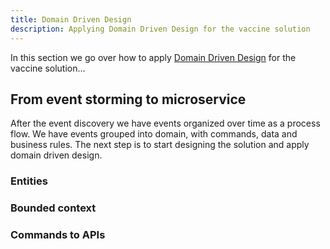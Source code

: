 ```yaml
---
title: Domain Driven Design
description: Applying Domain Driven Design for the vaccine solution
---
```


In this section we go over how to apply [Domain Driven Design](https://ibm-cloud-architecture.github.io/refarch-eda/methodology/domain-driven-design/) for the vaccine solution...

## From event storming to microservice

After the event discovery we have events organized over time as a process flow. We have events grouped into domain, with commands, data and business rules. The next step is to start designing the solution and apply domain driven design. 

### Entities

### Bounded context

### Commands to APIs
